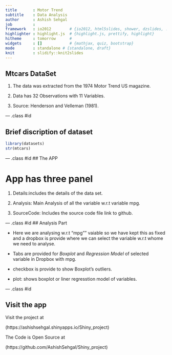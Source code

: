 ```yaml
---
title       : Motor Trend
subtitle    : Data Analysis
author      : Ashish Sehgal
job         : 
framework   : io2012        # {io2012, html5slides, shower, dzslides, ...}
highlighter : highlight.js  # {highlight.js, prettify, highlight}
hitheme     : tomorrow      # 
widgets     : []            # {mathjax, quiz, bootstrap}
mode        : standalone # {standalone, draft}
knit        : slidify::knit2slides
---
```


## Mtcars DataSet


1. The data was extracted from the 1974 Motor Trend US magazine.

2. Data has 32 Observations with 11 Variables.

3. Source: Henderson and Velleman (1981).

--- .class #id 

## Brief discription of dataset


```r
library(datasets)
str(mtcars)

```

--- .class #id 
## The APP

# App has three panel

1. Details:includes the details of the data set.

2. Analysis: Main Analysis of all the variable w.r.t variable mpg.

3. SourceCode: Includes the source code file link to github.

--- .class #id 
## Analysis Part

- Here we are analysing w.r.t "mpg"" vaiable so we have kept this as fixed and a dropbox is provide where we can select the variable w.r.t whome we need to analyse.

- Tabs are provided for *Boxplot* and *Regression Model* of selected variable in Dropbox with mpg.

- checkbox is provide to show Boxplot's outliers.

- plot: shows boxplot or liner regresstion model of variables.

--- .class #id 

## Visit the app


Visit the project at

(https://ashishsehgal.shinyapps.io/Shiny_project)

The Code is Open Source at

(https://github.com/AshishSehgal/Shiny_project)


